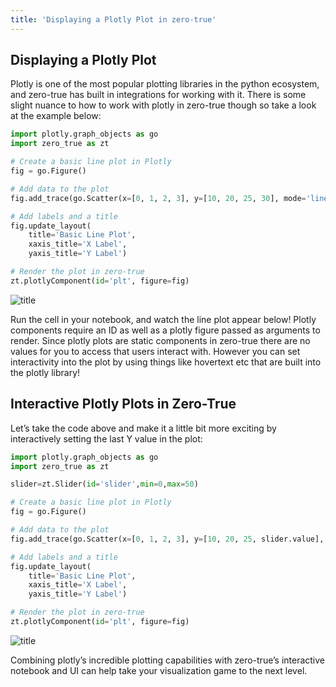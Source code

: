 ```yaml
---
title: 'Displaying a Plotly Plot in zero-true'
---
```


## Displaying a Plotly Plot

Plotly is one of the most popular plotting libraries in the python ecosystem, and zero-true has built in integrations for working with it. There is some slight nuance to how to work with plotly in zero-true though so take a look at the example below:

```py
import plotly.graph_objects as go
import zero_true as zt

# Create a basic line plot in Plotly
fig = go.Figure()

# Add data to the plot
fig.add_trace(go.Scatter(x=[0, 1, 2, 3], y=[10, 20, 25, 30], mode='lines', name='Data Line'))

# Add labels and a title
fig.update_layout(
    title='Basic Line Plot',
    xaxis_title='X Label',
    yaxis_title='Y Label')

# Render the plot in zero-true
zt.plotlyComponent(id='plt', figure=fig)
```

![title](/blogs/photos/plotly.png)

Run the cell in your notebook, and watch the line plot appear below\! Plotly components require an ID as well as a plotly figure passed as arguments to render. Since plotly plots are static components in zero-true there are no values for you to access that users interact with. However you can set interactivity into the plot by using things like hovertext etc that are built into the plotly library\! 

## Interactive Plotly Plots in Zero-True

Let’s take the code above and make it a little bit more exciting by interactively setting the last Y value in the plot:

```py
import plotly.graph_objects as go
import zero_true as zt

slider=zt.Slider(id='slider',min=0,max=50)

# Create a basic line plot in Plotly
fig = go.Figure()

# Add data to the plot
fig.add_trace(go.Scatter(x=[0, 1, 2, 3], y=[10, 20, 25, slider.value], mode='lines', name='Data Line'))

# Add labels and a title
fig.update_layout(
    title='Basic Line Plot',
    xaxis_title='X Label',
    yaxis_title='Y Label')

# Render the plot in zero-true
zt.plotlyComponent(id='plt', figure=fig)

```

![title](/blogs/gifs/plotly.gif)

Combining plotly’s incredible plotting capabilities with zero-true’s interactive notebook and UI can help take your visualization game to the next level. 

